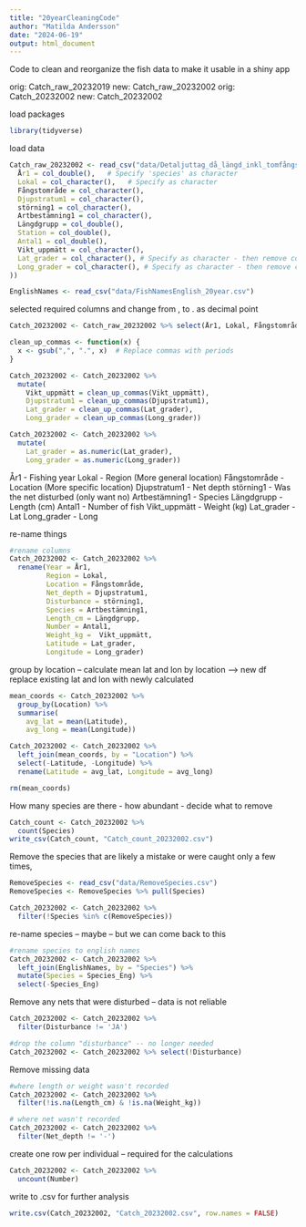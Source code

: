 ```yaml
---
title: "20yearCleaningCode"
author: "Matilda Andersson"
date: "2024-06-19"
output: html_document
---
```


Code to clean and reorganize the fish data to make it usable in a shiny app

orig: Catch_raw_20232019 new: Catch_raw_20232002
orig: Catch_20232002 new: Catch_20232002

load packages
```r
library(tidyverse)
```

load data
```r
Catch_raw_20232002 <- read_csv("data/Detaljuttag_då_längd_inkl_tomfångst_20year.csv", col_types = cols(
  År1 = col_double(),   # Specify 'species' as character
  Lokal = col_character(),   # Specify as character
  Fångstområde = col_character(),
  Djupstratum1 = col_character(),
  störning1 = col_character(),
  Artbestämning1 = col_character(),
  Längdgrupp = col_double(),
  Station = col_double(),
  Antal1 = col_double(),
  Vikt_uppmätt = col_character(),
  Lat_grader = col_character(), # Specify as character - then remove comma and convert to number
  Long_grader = col_character(), # Specify as character - then remove comma and convert to number
))

EnglishNames <- read_csv("data/FishNamesEnglish_20year.csv")

```

selected required columns and change from , to . as decimal point
```r
Catch_20232002 <- Catch_raw_20232002 %>% select(År1, Lokal, Fångstområde, Djupstratum1, störning1, Artbestämning1, Längdgrupp, Antal1, Vikt_uppmätt, Lat_grader, Long_grader, Station)

clean_up_commas <- function(x) {
  x <- gsub(",", ".", x)  # Replace commas with periods
}

Catch_20232002 <- Catch_20232002 %>% 
  mutate(
    Vikt_uppmätt = clean_up_commas(Vikt_uppmätt),
    Djupstratum1 = clean_up_commas(Djupstratum1),
    Lat_grader = clean_up_commas(Lat_grader),
    Long_grader = clean_up_commas(Long_grader))

Catch_20232002 <- Catch_20232002 %>%
  mutate(
    Lat_grader = as.numeric(Lat_grader),
    Long_grader = as.numeric(Long_grader))
```


År1 - Fishing year
Lokal - Region (More general location)
Fångstområde - Location (More specific location)
Djupstratum1 - Net depth
störning1 - Was the net disturbed (only want no)
Artbestämning1 - Species
Längdgrupp - Length (cm)
Antal1 - Number of fish
Vikt_uppmätt - Weight (kg)
Lat_grader - Lat
Long_grader - Long


re-name things 
```r
#rename columns
Catch_20232002 <- Catch_20232002 %>% 
  rename(Year = År1,
         Region = Lokal,
         Location = Fångstområde,
         Net_depth = Djupstratum1,
         Disturbance = störning1,
         Species = Artbestämning1,
         Length_cm = Längdgrupp,
         Number = Antal1,
         Weight_kg =  Vikt_uppmätt,
         Latitude = Lat_grader,
         Longitude = Long_grader)
```

group by location -- calculate mean lat and lon by location --> new df
replace existing lat and lon with newly calculated
```r
mean_coords <- Catch_20232002 %>%
  group_by(Location) %>%
  summarise(
    avg_lat = mean(Latitude),
    avg_long = mean(Longitude))

Catch_20232002 <- Catch_20232002 %>%
  left_join(mean_coords, by = "Location") %>%
  select(-Latitude, -Longitude) %>%
  rename(Latitude = avg_lat, Longitude = avg_long)

rm(mean_coords)
```

How many species are there - how abundant - decide what to remove
```r
Catch_count <- Catch_20232002 %>% 
  count(Species)
write_csv(Catch_count, "Catch_count_20232002.csv")
```

Remove the species that are likely a mistake or were caught only a few times, 
```r
RemoveSpecies <- read_csv("data/RemoveSpecies.csv")
RemoveSpecies <- RemoveSpecies %>% pull(Species)

Catch_20232002 <- Catch_20232002 %>%
  filter(!Species %in% c(RemoveSpecies))
```

re-name species -- maybe -- but we can come back to this
```r
#rename species to english names
Catch_20232002 <- Catch_20232002 %>%
  left_join(EnglishNames, by = "Species") %>%
  mutate(Species = Species_Eng) %>%
  select(-Species_Eng)
```

Remove any nets that were disturbed -- data is not reliable 
```r
Catch_20232002 <- Catch_20232002 %>% 
  filter(Disturbance != 'JA')

#drop the column "disturbance" -- no longer needed
Catch_20232002 <- Catch_20232002 %>% select(!Disturbance)
```

Remove missing data
```r
#where length or weight wasn't recorded
Catch_20232002 <- Catch_20232002 %>%
  filter(!is.na(Length_cm) & !is.na(Weight_kg))

# where net wasn't recorded
Catch_20232002 <- Catch_20232002 %>% 
  filter(Net_depth != '-')
```

create one row per individual -- required for the calculations
```r
Catch_20232002 <- Catch_20232002 %>%
  uncount(Number)
```

write to .csv for further analysis
```r
write.csv(Catch_20232002, "Catch_20232002.csv", row.names = FALSE)
```

